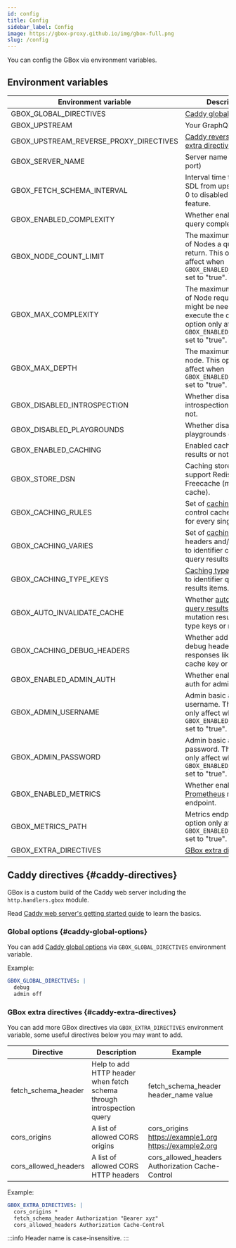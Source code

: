 ```yaml
---
id: config
title: Config
sidebar_label: Config
image: https://gbox-proxy.github.io/img/gbox-full.png
slug: /config
---
```


You can config the GBox via environment variables.

Environment variables
---------------------

| Environment variable                   | Description                                                                                                                                          | Default value                                                                              |
|----------------------------------------|------------------------------------------------------------------------------------------------------------------------------------------------------|--------------------------------------------------------------------------------------------|
| GBOX_GLOBAL_DIRECTIVES                 | [Caddy global options](#caddy-global-options)                                                                                                        | ""                                                                                         |
| GBOX_UPSTREAM                          | Your GraphQL url                                                                                                                                     | ""                                                                                         |
| GBOX_UPSTREAM_REVERSE_PROXY_DIRECTIVES | [Caddy reverse proxy extra directives](https://caddyserver.com/docs/caddyfile/directives/reverse_proxy)                                              | ""                                                                                         |
| GBOX_SERVER_NAME                       | Server name (host and port)                                                                                                                          | "localhost"                                                                                |
| GBOX_FETCH_SCHEMA_INTERVAL             | Interval time to update SDL from upstream, set 0 to disabled this feature.                                                                           | "10m"                                                                                      |
| GBOX_ENABLED_COMPLEXITY                | Whether enabled filter query complexity or not.                                                                                                      | "true"                                                                                     |
| GBOX_NODE_COUNT_LIMIT                  | The maximum number of Nodes a query may return. This option only affect when `GBOX_ENABLED_COMPLEXITY` set to "true".                                | "60"                                                                                       |
| GBOX_MAX_COMPLEXITY                    | The maximum number of Node requests that might be needed to execute the query. This option only affect when `GBOX_ENABLED_COMPLEXITY` set to "true". | "60"                                                                                       |
| GBOX_MAX_DEPTH                         | The maximum depth per node. This option only affect when `GBOX_ENABLED_COMPLEXITY` set to "true".                                                    | "15"                                                                                       |
| GBOX_DISABLED_INTROSPECTION            | Whether disabled introspection queries or not.                                                                                                       | "false"                                                                                    |
| GBOX_DISABLED_PLAYGROUNDS              | Whether disabled playgrounds or not.                                                                                                                 | "false"                                                                                    |
| GBOX_ENABLED_CACHING                   | Enabled caching query results or not                                                                                                                 | "true"                                                                                     |
| GBOX_STORE_DSN                         | Caching store DSN, only support Redis or Freecache (memory cache).                                                                                   | "freecache://?cache_size=5368709120"                                                       |
| GBOX_CACHING_RULES                     | Set of [caching rules](./04-caching/01-concepts/01-rules.mdx) to control cache behavior for every single query.                                      | [See here](./caching/rules.mdx#default-caching-rules                                       |
| GBOX_CACHING_VARIES                    | Set of [caching varies](./04-caching/01-concepts/02-varies.mdx) headers and/or cookies to identifier cached query results.                           | ""                                                                                         |
| GBOX_CACHING_TYPE_KEYS                 | [Caching type keys](./04-caching/01-concepts/03-type-keys.mdx) use to identifier query results items.                                                | If not specific key field for type, by default "id" will be use as key field for all types |
| GBOX_AUTO_INVALIDATE_CACHE             | Whether [auto invalidate query results](/04-caching/03-auto-invalidate-cache.mdx) by mutation results through type keys or not.                      | "true"                                                                                     |
| GBOX_CACHING_DEBUG_HEADERS             | Whether add cache debug headers to every responses like tags, cache key or not.                                                                      | "true"                                                                                     |
| GBOX_ENABLED_ADMIN_AUTH                | Whether enabled basic auth for admin endpoint.                                                                                                       | "false"                                                                                    |
| GBOX_ADMIN_USERNAME                    | Admin basic auth username. This option only affect when `GBOX_ENABLED_ADMIN_AUTH` set to "true".                                                     | "gbox"                                                                                     |
| GBOX_ADMIN_PASSWORD                    | Admin basic auth password. This option only affect when `GBOX_ENABLED_ADMIN_AUTH` set to "true".                                                     | "gbox"                                                                                     |
| GBOX_ENABLED_METRICS                   | Whether enabled [Prometheus](https://prometheus.io/) metrics endpoint.                                                                               | "false"                                                                                    |
| GBOX_METRICS_PATH                      | Metrics endpoint. This option only affect when `GBOX_ENABLED_METRICS` set to "true".                                                                 | "/metrics"                                                                                 |
| GBOX_EXTRA_DIRECTIVES                  | [GBox extra directives](#caddy-extra-directives)                                                                                                     | ""                                                                                         |

Caddy directives {#caddy-directives}
----------------

GBox is a custom build of the Caddy web server including the `http.handlers.gbox` module.

Read [Caddy web server's getting started guide](https://caddyserver.com/docs/getting-started) to learn the basics.

### Global options {#caddy-global-options}

You can add [Caddy global options](https://caddyserver.com/docs/caddyfile/options) via `GBOX_GLOBAL_DIRECTIVES` environment variable.

Example:

```yaml
GBOX_GLOBAL_DIRECTIVES: |
  debug
  admin off
```

### GBox extra directives {#caddy-extra-directives}

You can add more GBox directives via `GBOX_EXTRA_DIRECTIVES` environment variable, some useful directives below you may want to add.

| Directive            | Description                                                           | Example                                                |
|----------------------|-----------------------------------------------------------------------|--------------------------------------------------------|
| fetch_schema_header  | Help to add HTTP header when fetch schema through introspection query | fetch_schema_header header_name value                  |
| cors_origins         | A list of allowed CORS origins                                        | cors_origins https://example1.org https://example2.org |
| cors_allowed_headers | A list of allowed CORS HTTP headers                                   | cors_allowed_headers Authorization Cache-Control       |

Example:

```yaml
GBOX_EXTRA_DIRECTIVES: |
  cors_origins *
  fetch_schema_header Authorization "Bearer xyz"
  cors_allowed_headers Authorization Cache-Control
```

:::info
Header name is case-insensitive.
:::
